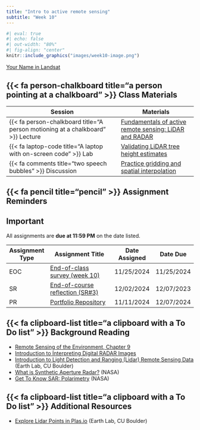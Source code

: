 ```yaml
---
title: "Intro to active remote sensing"
subtitle: "Week 10"
---
```


```r
#| eval: true
#| echo: false
#| out-width: "80%"
#| fig-align: "center"
knitr::include_graphics("images/week10-image.png")
```

::: {.gray-text .center-text}
[Your Name in Landsat](https://landsat.gsfc.nasa.gov/apps/YourNameInLandsat-main/index.html){target="_blank"}
:::

## {{< fa person-chalkboard title="a person pointing at a chalkboard" >}} Class Materials

| Session                                                                         | Materials                                             |
|---------------------------------------------------------------------------------|-------------------------------------------------------|
| {{< fa person-chalkboard title="A person motioning at a chalkboard" >}} Lecture | [Fundamentals of active remote sensing: LiDAR and RADAR](https://docs.google.com/presentation/d/1rcbMqAokB75Y8FJw-AmkAuxz3hPydXLJamKz6wrsvko/present?usp=sharing){target="_blank"}                  |
| {{< fa laptop-code title="A laptop with on-screen code" >}} Lab                 | [Validating LiDAR tree height estimates](labs/week10.qmd)       |
| {{< fa comments title="two speech bubbles" >}} Discussion               | [Practice gridding and spatial interpolation](discussions/week10-discussion.qmd) |

## {{< fa pencil title="pencil" >}} Assignment Reminders {#assignment-reminders}

:::{.callout-important icon=true}
## Important
All assignments are **due at 11:59 PM** on the date listed.
:::

| Assignment Type | Assignment Title                                | Date Assigned | Date Due   |
|-----------------|-------------------------------------------------|---------------|------------|
| EOC             | [End-of-class survey (week 10)](https://forms.gle/99wrYNRxvVGL3gKj6){target="_blank"}               | 11/25/2024    | 11/25/2024 |
| SR              | [End-of-course reflection (SR#3)](../assignments/SR3.qmd){target="_blank"} | 12/02/2024    | 12/07/2023 |
| PR              | [Portfolio Repository](../assignments/PR.qmd){target="_blank"}      | 11/11/2024    | 12/07/2024 |


## {{< fa clipboard-list title="a clipboard with a To Do list" >}} Background Reading
- [Remote Sensing of the Environment, Chapter 9](/readings/Jensen-chapter9.pdf){target="_blank"}
- [Introduction to Interpreting Digital RADAR Images](/readings/MicroImages-RADAR-tutorial.pdf){target="_blank"}
- [Introduction to Light Detection and Ranging (Lidar) Remote Sensing Data](https://www.earthdatascience.org/courses/use-data-open-source-python/data-stories/what-is-lidar-data/){target="_blank"} (Earth Lab, CU Boulder)
- [What is Synthetic Aperture Radar?](https://www.earthdata.nasa.gov/learn/backgrounders/what-is-sar){target="_blank"} (NASA)
- [Get To Know SAR: Polarimetry](https://nisar.jpl.nasa.gov/mission/get-to-know-sar/polarimetry/){target="_blank"} (NASA)


## {{< fa clipboard-list title="a clipboard with a To Do list" >}} Additional Resources
- [Explore Lidar Points in Plas.io](https://www.earthdatascience.org/courses/use-data-open-source-python/data-stories/what-is-lidar-data/explore-lidar-point-clouds-plasio/){target="_blank"} (Earth Lab, CU Boulder)
